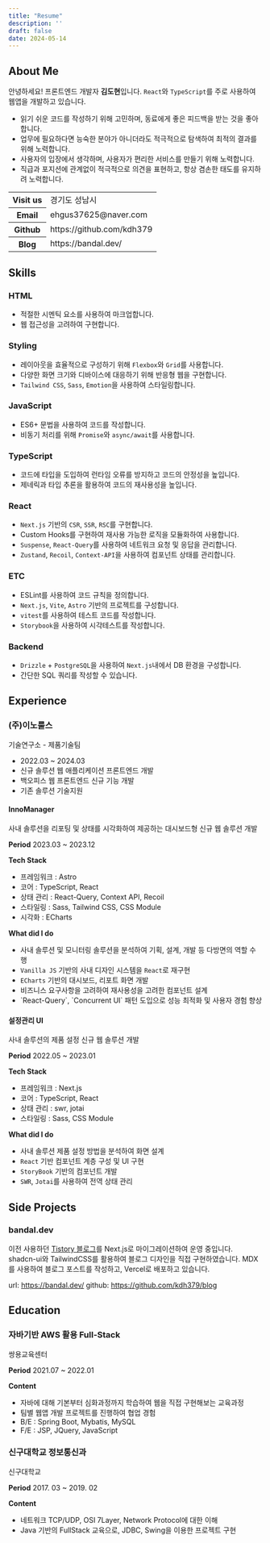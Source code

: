 ```yaml
---
title: "Resume"
description: ''
draft: false
date: 2024-05-14
---
```


## About Me
안녕하세요! 프론트엔드 개발자 **김도현**입니다.
`React`와 `TypeScript`를 주로 사용하여 웹앱을 개발하고 있습니다.
- 읽기 쉬운 코드를 작성하기 위해 고민하며, 동료에게 좋은 피드백을 받는 것을 좋아합니다.
- 업무에 필요하다면 능숙한 분야가 아니더라도 적극적으로 탐색하여 최적의 결과를 위해 노력합니다.
- 사용자의 입장에서 생각하며, 사용자가 편리한 서비스를 만들기 위해 노력합니다.
- 직급과 포지션에 관계없이 적극적으로 의견을 표현하고, 항상 겸손한 태도를 유지하려 노력합니다.

<table className="mt-4">
  <colgroup>
    <col style={{width: 6 + "rem"}} />
  </colgroup>
  <tbody>
    <tr>
      <th>Visit us</th>
      <td>경기도 성남시</td>
    </tr>
    <tr>
      <th>Email</th>
      <td>ehgus37625@naver.com</td>
    </tr>
    <tr>
      <th>Github</th>
      <td>
        https://github.com/kdh379
      </td>
    </tr>
    <tr>
      <th>Blog</th>
      <td>https://bandal.dev/</td>
    </tr>
  </tbody>
</table>

## Skills

### HTML
- 적절한 시멘틱 요소를 사용하여 마크업합니다.
- 웹 접근성을 고려하여 구현합니다.

### Styling
- 레이아웃을 효율적으로 구성하기 위해 `Flexbox`와 `Grid`를 사용합니다.
- 다양한 화면 크기와 디바이스에 대응하기 위해 반응형 웹을 구현합니다.
- `Tailwind CSS`, `Sass`, `Emotion`을 사용하여 스타일링합니다.

### JavaScript
- ES6+ 문법을 사용하여 코드를 작성합니다.
- 비동기 처리를 위해 `Promise`와 `async/await`를 사용합니다.

### TypeScript
- 코드에 타입을 도입하여 런타임 오류를 방지하고 코드의 안정성을 높입니다.
- 제네릭과 타입 추론을 활용하여 코드의 재사용성을 높입니다.

### React
- `Next.js` 기반의 `CSR`, `SSR`, `RSC`를 구현합니다.
- Custom Hooks를 구현하여 재사용 가능한 로직을 모듈화하여 사용합니다.
- `Suspense`, `React-Query`를 사용하여 네트워크 요청 및 응답을 관리합니다.
- `Zustand`, `Recoil`, `Context-API`을 사용하여 컴포넌트 상태를 관리합니다.

### ETC
- ESLint를 사용하여 코드 규칙을 정의합니다.
- `Next.js`, `Vite`, `Astro` 기반의 프로젝트를 구성합니다.
- `vitest`를 사용하여 테스트 코드를 작성합니다.
- `Storybook`을 사용하여 시각테스트를 작성합니다.

### Backend
- `Drizzle` + `PostgreSQL`을 사용하여 `Next.js`내에서 DB 환경을 구성합니다.
- 간단한 SQL 쿼리를 작성할 수 있습니다.

## Experience

### (주)이노룰스
<Fore>기술연구소 - 제품기술팀</Fore>

- 2022.03 ~ 2024.03
- 신규 솔루션 웹 애플리케이션 프론트엔드 개발
- 백오피스 웹 프론트엔드 신규 기능 개발
- 기존 솔루션 기술지원

#### InnoManager
<Fore>사내 솔루션을 리포팅 및 상태를 시각화하여 제공하는 대시보드형 신규 웹 솔루션 개발</Fore>
<Steps>

**Period**
2023.03 ~ 2023.12

**Tech Stack**
- 프레임워크 : Astro
- 코어 : TypeScript, React
- 상태 관리 : React-Query, Context API, Recoil
- 스타일링 : Sass, Tailwind CSS, CSS Module
- 시각화 : ECharts

**What did I do**
- 사내 솔루션 및 모니터링 솔루션을 분석하여 기획, 설계, 개발 등 다방면의 역할 수행
- `Vanilla JS` 기반의 사내 디자인 시스템을 `React`로 재구현
- `ECharts` 기반의 대시보드, 리포트 화면 개발
- 비즈니스 요구사항을 고려하여 재사용성을 고려한 컴포넌트 설계
- <Link
  href="/React/concurrent"
  className="font-normal hover:text-primary"
  >
    `React-Query`, `Concurrent UI` 패턴 도입으로 성능 최적화 및 사용자 경험 향상
  </Link>

</Steps>

#### 설정관리 UI
<Fore>사내 솔루션의 제품 설정 신규 웹 솔루션 개발</Fore>
<Steps>

**Period**
2022.05 ~ 2023.01

**Tech Stack**
- 프레임워크 : Next.js
- 코어 : TypeScript, React
- 상태 관리 : swr, jotai
- 스타일링 : Sass, CSS Module

**What did I do**
- 사내 솔루션 제품 설정 방법을 분석하여 화면 설계
- `React` 기반 컴포넌트 계층 구성 및 UI 구현
- `StoryBook` 기반의 컴포넌트 개발
- `SWR`, `Jotai`를 사용하여 전역 상태 관리
</Steps>

## Side Projects

### bandal.dev

이전 사용하던 [Tistory 블로그](https://gomban.tistory.com/)를 Next.js로 마이그레이션하여 운영 중입니다.
shadcn-ui와 TailwindCSS를 활용하여 블로그 디자인을 직접 구현하였습니다.
MDX를 사용하여 블로그 포스트를 작성하고, Vercel로 배포하고 있습니다.

url: https://bandal.dev/
github: https://github.com/kdh379/blog

## Education

### 자바기반 AWS 활용 Full-Stack
<Fore>쌍용교육센터</Fore>
<Steps>

**Period**
2021.07 ~ 2022.01

**Content**
- 자바에 대해 기본부터 심화과정까지 학습하여 웹을 직접 구현해보는 교육과정
- 팀별 웹앱 개발 프로젝트를 진행하여 협업 경험
- B/E : Spring Boot, Mybatis, MySQL
- F/E : JSP, JQuery, JavaScript
</Steps>

### 신구대학교 정보통신과
<Fore>신구대학교</Fore>
<Steps>

**Period**
2017. 03 ~ 2019. 02

**Content**
- 네트워크 TCP/UDP, OSI 7Layer, Network Protocol에 대한 이해
- Java 기반의 FullStack 교육으로, JDBC, Swing을 이용한 프로젝트 구현
</Steps>
